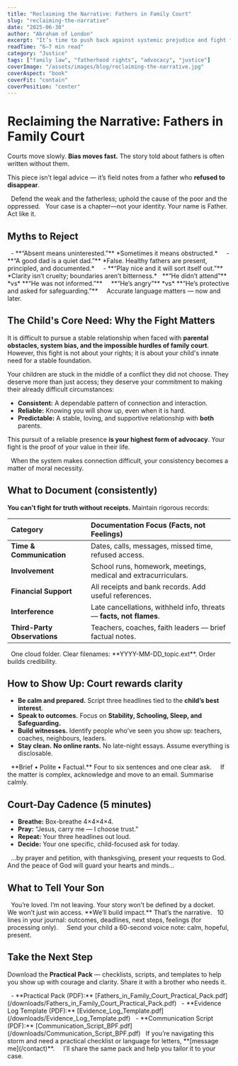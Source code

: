 ```yaml
---
title: "Reclaiming the Narrative: Fathers in Family Court"
slug: "reclaiming-the-narrative"
date: "2025-06-30"
author: "Abraham of London"
excerpt: "It’s time to push back against systemic prejudice and fight for fatherhood."
readTime: "6–7 min read"
category: "Justice"
tags: ["family law", "fatherhood rights", "advocacy", "justice"]
coverImage: "/assets/images/blog/reclaiming-the-narrative.jpg"
coverAspect: "book"
coverFit: "contain"
coverPosition: "center"
---
```


# Reclaiming the Narrative: Fathers in Family Court

Courts move slowly. **Bias moves fast.** The story told about fathers is often written without them.

This piece isn’t legal advice — it’s field notes from a father who **refused to disappear**.

<Verse cite="Psalm 82:3–4">
  Defend the weak and the fatherless; uphold the cause of the poor and the oppressed.
</Verse>

<PullLine subtle>
  Your case is a chapter—not your identity. Your name is Father. Act like it.
</PullLine>

<Rule />

## Myths to Reject

<PullLine subtle>
  - **“Absent means uninterested.”** *Sometimes it means obstructed.*  
  - **“A good dad is a quiet dad.”** *False. Healthy fathers are present, principled, and documented.*  
  - **“Play nice and it will sort itself out.”** *Clarity isn’t cruelty; boundaries aren’t bitterness.*
</PullLine>

<Note tone="caution" title="Watch the framing">
  **“He didn’t attend”** *vs* **“He was not informed.”**  
  **“He’s angry”** *vs* **“He’s protective and asked for safeguarding.”**  
  Accurate language matters — now and later.
</Note>

<Rule />

## The Child's Core Need: Why the Fight Matters

It is difficult to pursue a stable relationship when faced with **parental obstacles, system bias, and the impossible hurdles of family court**. However, this fight is not about your rights; it is about your child's innate need for a stable foundation.

Your children are stuck in the middle of a conflict they did not choose. They deserve more than just access; they deserve your commitment to making their already difficult circumstances:

- **Consistent:** A dependable pattern of connection and interaction.
- **Reliable:** Knowing you will show up, even when it is hard.
- **Predictable:** A stable, loving, and supportive relationship with **both** parents.

This pursuit of a reliable presence **is your highest form of advocacy**. Your fight is the proof of your value in their life.

<PullLine>
  When the system makes connection difficult, your consistency becomes a matter of moral necessity.
</PullLine>

<Rule />

## What to Document (consistently)

**You can’t fight for truth without receipts.** Maintain rigorous records:

| Category | Documentation Focus (Facts, not Feelings) |
|:---|:---|
| **Time & Communication** | Dates, calls, messages, missed time, refused access. |
| **Involvement** | School runs, homework, meetings, medical and extracurriculars. |
| **Financial Support** | All receipts and bank records. Add useful references. |
| **Interference** | Late cancellations, withheld info, threats — **facts, not flames**. |
| **Third-Party Observations** | Teachers, coaches, faith leaders — brief factual notes. |

<PullLine>
  One cloud folder. Clear filenames: **YYYY-MM-DD_topic.ext**. Order builds credibility.
</PullLine>

<Rule />

## How to Show Up: Court rewards clarity

- **Be calm and prepared.** Script three headlines tied to the **child’s best interest**.  
- **Speak to outcomes.** Focus on **Stability, Schooling, Sleep, and Safeguarding.**  
- **Build witnesses.** Identify people who’ve seen you show up: teachers, coaches, neighbours, leaders.  
- **Stay clean.** **No online rants.** No late-night essays. Assume everything is disclosable.

<Note tone="key" title="The B.P.F. rule">
  **Brief • Polite • Factual.** Four to six sentences and one clear ask.  
  If the matter is complex, acknowledge and move to an email. Summarise calmly.
</Note>

<Rule />

## Court-Day Cadence (5 minutes)

- **Breathe:** Box-breathe 4×4×4×4.  
- **Pray:** “Jesus, carry me — I choose trust.”  
- **Repeat:** Your three headlines out loud.  
- **Decide:** Your one specific, child-focused ask for today.

<Verse cite="Philippians 4:6–7">
  …by prayer and petition, with thanksgiving, present your requests to God. And the peace of God will guard your hearts and minds…
</Verse>

<Rule />

## What to Tell Your Son

<PullLine>
  You’re loved. I’m not leaving. Your story won’t be defined by a docket.  
  We won’t just win access. **We’ll build impact.** That’s the narrative.
</PullLine>

<Note tone="info" title="After the hearing (same day)">
  10 lines in your journal: outcomes, deadlines, next steps, feelings (for processing only).  
  Send your child a 60-second voice note: calm, hopeful, present.
</Note>

<Rule />

## Take the Next Step

Download the **Practical Pack** — checklists, scripts, and templates to help you show up with courage and clarity. Share it with a brother who needs it.

<Note tone="key" title="Downloads">
  - **Practical Pack (PDF):** [Fathers_in_Family_Court_Practical_Pack.pdf](/downloads/Fathers_in_Family_Court_Practical_Pack.pdf)
  - **Evidence Log Template (PDF):** [Evidence_Log_Template.pdf](/downloads/Evidence_Log_Template.pdf)
  - **Communication Script (PDF):** [Communication_Script_BPF.pdf](/downloads/Communication_Script_BPF.pdf)
</Note>

<Note tone="key" title="Practical Support">
  If you’re navigating this storm and need a practical checklist or language for letters, **[message me](/contact)**.  
  I’ll share the same pack and help you tailor it to your case.
</Note>